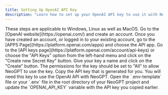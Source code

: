 ```yaml
---
title: Setting Up OpenAI API Key
description: "Learn how to set up your OpenAI API key to use it with NeoGPT"
---
```


<Note>
	These steps are applicable to Windows, Linux as well as MacOS.
</Note>

<Steps>
	<Step index="1" title="Create an OpenAI Account">
		Go to the [OpenAI website](https://openai.com/) and create an account. Once you have created an account, or logged in to your existing account, go to the [APPS Page](https://platform.openai.com/apps) and choose the API app.
	</Step>
	<Step index="2" title="Get API Key">
		Go to the [API keys page](https://platform.openai.com/account/api-keys) or choose the "API Keys" option from the left-hand menu and click on the "Create new Secret Key" button.
	</Step>
	<Step index="3" title="Naming the Key">
		Give your key a name and click on the "Create" button. The permissions for the key should be set to "All" to allow NeoGPT to use the key.
	</Step>
	<Step index="4" title="Copy API Key">
		Copy the API key that is generated for you. You will need this key to use the OpenAI API with NeoGPT.
	</Step>
	<Step index="5" title="Adding API Key to NeoGPT">
		Open the `.env-template` file or your `.env` file in the root directory of your NeoGPT project and update the `OPENAI_API_KEY` variable with the API key you copied earlier.
	</Step>
</Steps>